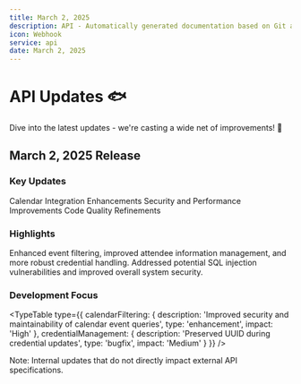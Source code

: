 ```yaml
---
title: March 2, 2025
description: API - Automatically generated documentation based on Git activity.
icon: Webhook
service: api
date: March 2, 2025
---
```


# API Updates 🐟

<Callout type="info">
  Dive into the latest updates - we're casting a wide net of improvements! 🎣
</Callout>

## March 2, 2025 Release

### Key Updates

<Steps>
  <Step>Calendar Integration Enhancements</Step>
  <Step>Security and Performance Improvements</Step>
  <Step>Code Quality Refinements</Step>
</Steps>

### Highlights

<Accordions>
  <Accordion title="Calendar Improvements" value="calendar-updates">
    Enhanced event filtering, improved attendee information management, and more robust credential handling.
  </Accordion>
  <Accordion title="Security Enhancements" value="security-updates">
    Addressed potential SQL injection vulnerabilities and improved overall system security.
  </Accordion>
</Accordions>

### Development Focus

<TypeTable 
  type={{
    calendarFiltering: {
      description: 'Improved security and maintainability of calendar event queries',
      type: 'enhancement',
      impact: 'High'
    },
    credentialManagement: {
      description: 'Preserved UUID during credential updates',
      type: 'bugfix',
      impact: 'Medium'
    }
  }}
/>

<Callout type="warn">
  Note: Internal updates that do not directly impact external API specifications.
</Callout>